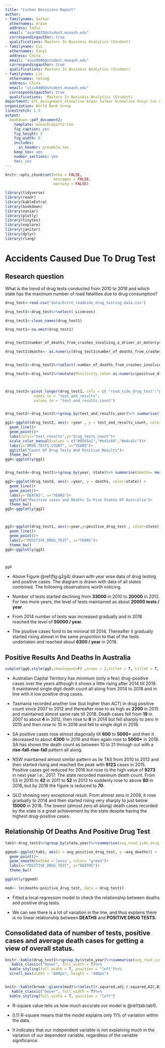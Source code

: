 ```yaml
---
title: "Carbon Emissions Report"
author:
- familyname: Sarkar
  othernames: Arpan
  address: India
  email: "asar0035@student.monash.edu"
  correspondingauthor: true
  qualifications: Masters In Business Analytics (Student) 
- familyname: Cui
  othernames: Xinyi
  address: China
  email: "xcui0006@student.monash.edu"
  correspondingauthor: true
  qualifications: Masters In Business Analytics (Student) 
- familyname: Liu
  othernames: Yalong
  address: China
  email: "yliu0406@student.monash.edu"
  correspondingauthor: true
  qualifications:  Masters In Business Analytics (Student)
department: ETC_Assignment_4\newline Arpan Sarkar &\newline Xinyi Cui &\newline Yalong Liu
organization: World Bank Group
linestretch: 1.5
output:
  bookdown::pdf_document2:
    template: monashreport2.tex
    fig_caption: yes
    fig_height: 5
    fig_width: 8
    includes:
      in_header: preamble.tex
    keep_tex: yes
    number_sections: yes
    toc: yes
---
```


```r
knitr::opts_chunk$set(echo = FALSE, 
                      messages = FALSE, 
                      warning = FALSE)
```



```r
library(tidyverse)
library(readr)
library(kableExtra)
library(bookdown)
library(naniar)
library(plotly)
library(tinytex)
library(explore)
library(janitor)
library(dplyr)
library(rlang)
```



\section*{Analysis Of Road Accident Fatalties Due To Drug Consumption}

# Accidents Caused Due To Drug Test
\clearpage
## Research question

What is the trend of drug tests conducted from 2010 to 2018 and which state has the maximum number of road fatalities due to drug consumption?

```r
drug_test<-read.csv("data/bitre_roadside_drug_testing_data.csv")

drug_test1<-drug_test%>%select(-Licences)

drug_test1<-clean_names(drug_test1)

drug_test1<-na.omit(drug_test1)


drug_test1$number_of_deaths_from_crashes_involving_a_driver_or_motorcycle_rider_who_had_an_illegal_drug_in_their_system<- as.numeric(drug_test1$number_of_deaths_from_crashes_involving_a_driver_or_motorcycle_rider_who_had_an_illegal_drug_in_their_system)

drug_test1$deaths<- as.numeric(drug_test1$number_of_deaths_from_crashes_involving_a_driver_or_motorcycle_rider_who_had_an_illegal_drug_in_their_system)


drug_test1<-drug_test1%>%select(-number_of_deaths_from_crashes_involving_a_driver_or_motorcycle_rider_who_had_an_illegal_drug_in_their_system)

drug_test1<-drug_test1%>%mutate(Positivity_rate= as.numeric(positive_drug_test/road_side_drug_test , na.rm=T)*100)



drug_test3<-pivot_longer(drug_test1, cols = c( "road_side_drug_test":"positive_drug_test"),
             names_to = "test_and_results",
             values_to = "test_and_results_count")


drug_test2<-drug_test3%>%group_by(test_and_results,year)%>% summarise(test_and_results_count= mean(test_and_results_count,na.rm=T))
```




```r

gg1<-ggplot(drug_test2, aes(x =year , y = test_and_results_count, color=test_and_results)) + 
  geom_line()+
  geom_point()+
  labs(color="test_results",y="drug_tests_count")+
  scale_color_manual(values = c("#9565a1","#ed1cb9","#edca1c"))+
  labs(y="DRUG_TESTS_COUNT", x="YEARS")+
  ggtitle("Count Of Drug Tests And Positive Results")+
  theme_bw()
gg4<-ggplotly(gg1)


drug_test4<-drug_test1%>%group_by(year, state)%>% summarise(deaths= mean(deaths,na.rm=T))

gg2<-ggplot(drug_test4, aes(x =year, y = deaths, color=state)) + 
  geom_line()+
  geom_point()+
  labs(y="DEATHS", x="YEARS")+
  ggtitle("Positive cases and Deaths In Five States Of Australia")+
  theme_bw()
gg5<-ggplotly(gg2)



gg3<-ggplot(drug_test1, aes(x=year,y=positive_drug_test , color=state)) + 
  geom_line()+
  geom_point()+
  labs(y="POSITIVE_DRUG_TEST", x="YEARS")+
  theme_bw()
gg6<-ggplotly(gg3)  




```


```r
gg4
```

- Above Figure \@ref(fig:g2g4)  drawn with year wise data of drug testing and positive cases. The diagram is drawn with data of all states combined. The following observations worth noticing.

- Number of tests started declining from **33000** in 2010 to **20000** in 2012. For two more years, the level of tests maintained as about **20000 tests / year**.

- From 2014 number of tests was increased gradually and in 2018 reached the level of **50000 / year**.

- The positive cases fond to be minimal till 2014. Thereafter it gradually started rising almost in the same proportion to that of the tests undertaken and reached about **6300 / year** in 2018.


## Positive Results And Deaths In Australia
```r
subplot(gg6,style(gg5,showlegend=F) ,nrows = 2,titleY = T, titleX = T, margin = 0.14)
```
- Australian Capital Territory has minimum (only a few) drug-positive cases over the years although it shows a little rising after 2014 till 2018. It maintained single digit death count all along from 2014 to 2018 and in line with it low positive drug cases.

- Tasmania recorded another low (but higher than ACT) in drug positive count since 2007 to 2012 and thereafter rose to as high as **2200** in 2015 and maintained almost same rate till 2018. Death cases fell from **19** in 2007 to about **4** in 2012, then rose to **8** in 2014 but fell sharply to zero in 2015 and then rose to 10 in 2016 and fell to single digit in 2018.

- SA positive cases rose almost diagonally till **600** to **5000+** and then it decreased to about **4300** in 2016 and then again rose to **5000+** in 2018. SA has shown the death count as between 10 to 21 through out with a **rise-fall-rise-fall** pattern all along.

- NSW maintained almost similar pattern as lie TAS from 2010 to 2012 and then started rising and reached the peak with **9123** cases in 2015. Positive cases got reduced for 2016 but rose to the high value of **9273** in next year i.e., 2017. The state recorded maximum death count. From 53 in 2010 to **42** in 2011 to **52** in 2013 to suddenly rose to above **80** in 2016, but by 2018 the figure is reduced to **70**.

- QLD showing very exceptional result. From almost zero in 2009, it rose gradually to 2014 and then started rising very sharply to just below **15000** in 2018. The lowest (almost zero all along) death cases recorded by the state is a great achievement by the state despite having the highest drug-positive cases.

\clearpage
## Relationship Of Deaths And Positive Drug Test

```r
tab1<-drug_test1%>%group_by(state,year)%>%summarise(avg_road_side_drug_test=mean(road_side_drug_test), avg_positive_drug_test= mean(positive_drug_test), avg_deaths=mean(deaths))%>%arrange(-avg_deaths)

ggmod<-ggplot(tab1, aes(x = avg_positive_drug_test, y =avg_deaths)) +
  geom_point()+
  geom_smooth(method ='loess', color= "green")+
  labs(x="POSITIVE_DRUG_TEST", y="DEATHS")+
  theme_bw()

ggplotly(ggmod)

mod<- lm(deaths~positive_drug_test, data = drug_test1)


```

- Fitted a local regression model to check the relationship between deaths and positive drug tests.

- We can see there is a lot of variation in the line, and thus explains there is no linear relationship between **DEATHS** and **POSITIVE DRUG TESTS**.


## Consolidated data of number of tests, positive cases and average death cases for getting a view of overall status.

```r
knitr::kable(drug_test1%>%group_by(state,year)%>%summarise(avg_road_side_drug_test=mean(road_side_drug_test), avg_positive_drug_test= mean(positive_drug_test), avg_deaths=mean(deaths))%>%arrange(-avg_deaths), caption = "Tabular representation of consolidated data")%>%
   kable_classic("hover", full_width = T)%>%
  kable_styling(full_width = T, position = "left")%>%
  scroll_box(width = "800px", height = "400px")



```


```r
knitr::kable(broom::glance(mod)%>%select(r.squared,adj.r.squared,AIC,BIC,deviance), caption = "Model Statistics")%>%
   kable_classic("hover", full_width = T)%>%
  kable_styling(full_width = T, position = "left")
```

- R-square value tells us how much accurate our model is \@ref(tab:tab1).

- 0.11 R-square means that the model explains only 11% of variation within the data.

- It indicates that our independent variable is not explaining much in the variation of our dependent variable, regardless of the variable significance.

















